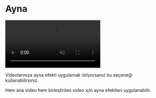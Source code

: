 # Ayna

<video autoPlay muted loop controls>
  <source src="/ayna.mp4" type="video/mp4" />
  Your browser does not support the video tag.
</video>




Videolarınıza ayna efekti uygulamak istiyorsanız bu seçeneği kullanabilirsiniz.

Hem ana video hem birleştirilen video için ayna efektleri uygulanabilir.